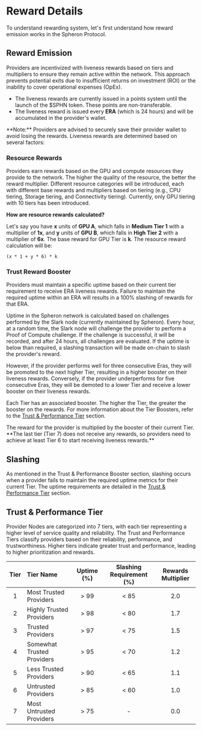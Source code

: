 
# Reward Details

To understand rewarding system, let's first understand how reward emission works in the Spheron Protocol.

## Reward Emission

Providers are incentivized with liveness rewards based on tiers and multipliers to ensure they remain active within the network. This approach prevents potential exits due to insufficient returns on investment (ROI) or the inability to cover operational expenses (OpEx).

- The liveness rewards are currently issued in a points system until the launch of the $SPHN token. These points are non-transferable.
- The liveness reward is issued every **ERA** (which is 24 hours) and will be accumulated in the provider's wallet. 

<Callout type="info">
**Note:** Providers are advised to securely save their provider wallet to avoid losing the rewards.
</Callout>
Liveness rewards are determined based on several factors:

### Resource Rewards

Providers earn rewards based on the GPU and compute resources they provide to the network. The higher the quality of the resource, the better the reward multiplier. Different resource categories will be introduced, each with different base rewards and multipliers based on tiering (e.g., CPU tiering, Storage tiering, and Connectivity tiering). Currently, only GPU tiering with 10 tiers has been introduced.

**How are resource rewards calculated?**

Let's say you have **x** units of **GPU A**, which falls in **Medium Tier 1** with a multiplier of **1x**, and **y** units of **GPU B**, which falls in **High Tier 2** with a multiplier of **6x**. The base reward for GPU Tier is **k**. The resource reward calculation will be: 
```
(x * 1 + y * 6) * k
```

### Trust Reward Booster

Providers must maintain a specific uptime based on their current tier requirement to receive ERA liveness rewards. Failure to maintain the required uptime within an ERA will results in a 100% slashing of rewards for that ERA.

Uptime in the Spheron network is calculated based on challenges performed by the Slark node (currently maintained by Spheron). Every hour, at a random time, the Slark node will challenge the provider to perform a Proof of Compute challenge. If the challenge is successful, it will be recorded, and after 24 hours, all challenges are evaluated. If the uptime is below than required, a slashing transaction will be made on-chain to slash the provider's reward.

However, if the provider performs well for three consecutive Eras, they will be promoted to the next higher Tier, resulting in a higher booster on their liveness rewards. Conversely, if the provider underperforms for five consecutive Eras, they will be demoted to a lower Tier and receive a lower booster on their liveness rewards.

Each Tier has an associated booster. The higher the Tier, the greater the booster on the rewards. For more information about the Tier Boosters, refer to the [Trust & Performance Tier](/providers/reward-details#trust--performance-tier) section.

<Callout type="info">
The reward for the provider is multiplied by the booster of their current Tier. **The last tier (Tier 7) does not receive any rewards, so providers need to achieve at least Tier 6 to start receiving liveness rewards.**
</Callout>

## Slashing

As mentioned in the Trust & Performance Booster section, slashing occurs when a provider fails to maintain the required uptime metrics for their current Tier. The uptime requirements are detailed in the [Trust & Performance Tier](/providers/reward-details#trust--performance-tier) section.

## Trust & Performance Tier

Provider Nodes are categorized into 7 tiers, with each tier representing a higher level of service quality and reliability. The Trust and Performance Tiers classify providers based on their reliability, performance, and trustworthiness. Higher tiers indicate greater trust and performance, leading to higher prioritization and rewards.

| **Tier** | **Tier Name**               | **Uptime (%)** | **Slashing Requirement (%)** | **Rewards Multiplier** |
|:--------:|:----------------------------|:--------------:|:----------------------------:|:----------------------:|
| 1        | Most Trusted Providers      | > 99           | < 85                         | 2.0                    |
| 2        | Highly Trusted Providers    | > 98           | < 80                         | 1.7                    |
| 3        | Trusted Providers           | > 97           | < 75                         | 1.5                    |
| 4        | Somewhat Trusted Providers  | > 95           | < 70                         | 1.2                    |
| 5        | Less Trusted Providers      | > 90           | < 65                         | 1.1                    |
| 6        | Untrusted Providers         | > 85           | < 60                         | 1.0                    |
| 7        | Most Untrusted Providers    | > 75           | -                            | 0.0                    |

<Navigation name="Reward Details" />
